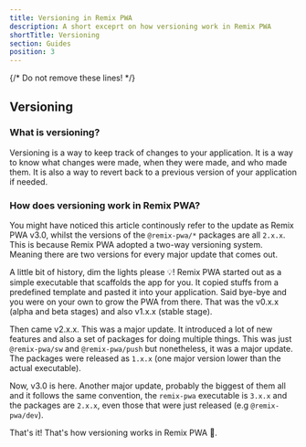 ```yaml
---
title: Versioning in Remix PWA
description: A short exceprt on how versioning work in Remix PWA
shortTitle: Versioning
section: Guides
position: 3
---
```


{/* Do not remove these lines! */}

## Versioning

### What is versioning?

Versioning is a way to keep track of changes to your application. It is a way to know what changes were made, when they were made, and who made them. 
It is also a way to revert back to a previous version of your application if needed.

### How does versioning work in Remix PWA?

You might have noticed this article continously refer to the update as Remix PWA v3.0, whilst the versions of the `@remix-pwa/*` packages are
all `2.x.x`. This is because Remix PWA adopted a two-way versioning system. Meaning there are two versions for every major update that comes out.

A little bit of history, dim the lights please 💡! Remix PWA started out as a simple executable that scaffolds the app for you. It copied stuffs from a predefined template
and pasted it into your application. Said bye-bye and you were on your own to grow the PWA from there. That was the v0.x.x (alpha and beta stages) and also v1.x.x (stable stage).

Then came v2.x.x. This was a major update. It introduced a lot of new features and also a set of packages for doing multiple things. This was just `@remix-pwa/sw` and `@remix-pwa/push`
but nonetheless, it was a major update. The packages were released as `1.x.x` (one major version lower than the actual executable).

Now, v3.0 is here. Another major update, probably the biggest of them all and it follows the same convention, the `remix-pwa` executable is `3.x.x` and the packages are `2.x.x`,
even those that were just released (e.g `@remix-pwa/dev`).

That's it! That's how versioning works in Remix PWA 👋.